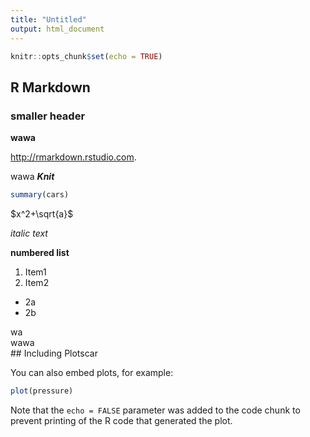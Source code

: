 ```yaml
---
title: "Untitled"
output: html_document
---
```


```r
knitr::opts_chunk$set(echo = TRUE)
```

## R Markdown
### smaller header
**wawa**

 <http://rmarkdown.rstudio.com>.

wawa ***Knit*** 

```r
summary(cars)
```



$x^2+\sqrt{a}$

*italic text*  

**numbered list**

1. Item1
2. Item2
  + 2a
  + 2b



wa  
wawa  
## Including Plotscar

You can also embed plots, for example:



```r
plot(pressure)
```

Note that the `echo = FALSE` parameter was added to the code chunk to prevent printing of the R code that generated the plot.
